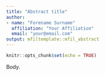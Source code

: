 ```yaml
---
title: "Abstract title"
author:
- name: "Forename Surname"
  affiliation: "Your Affiliation"
  email: "your@email.com"
output: mfiltemplate::mfil_abstract
---
```


```r
knitr::opts_chunk$set(echo = TRUE)
```

Body.
